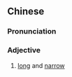 {{also|狭长}}
==Chinese==
{{zh-forms|s=狭长}}

===Pronunciation===
{{zh-pron
|m=xiácháng
|mn=e̍h-tn̂g/oe̍h-tn̂g
|cat=a
}}

===Adjective===
{{zh-adj}}

# [[long]] and [[narrow]]
